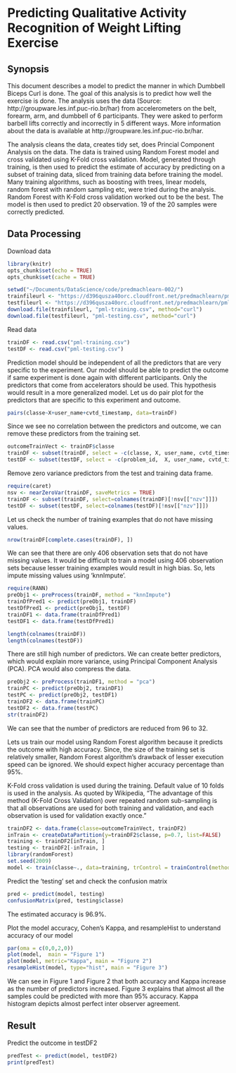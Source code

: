 # Predicting Qualitative Activity Recognition of Weight Lifting Exercise

## Synopsis
This document describes a model to predict the manner in which Dumbbell Biceps Curl is done. The goal of this analysis is to predict how well the exercise is done. The analysis uses the data (Source: http://groupware.les.inf.puc-rio.br/har) from accelerometers on the belt, forearm, arm, and dumbbell of 6 participants. They were asked to perform barbell lifts correctly and incorrectly in 5 different ways. More information about the data is available at http://groupware.les.inf.puc-rio.br/har.

The analysis cleans the data, creates tidy set, does Princial Component Analysis on the data. The data is trained using Random Forest model  and cross validated using K-Fold cross validation. Model, generated through training, is then used to predict the estimate of accuracy by predicting on a subset of training data, sliced from training data before training the model. Many training algorithms, such as boosting with trees, linear models, random forest with random sampling etc, were tried during the analysis. Random Forest with K-Fold cross validation worked out to be the best. The model is then used to predict 20 observation. 19 of the 20 samples were correctly predicted.

## Data Processing

Download data

```r
library(knitr)
opts_chunk$set(echo = TRUE)
opts_chunk$set(cache = TRUE)
```

```r
setwd("~/Documents/DataScience/code/predmachlearn-002/")
trainfileurl <- "https://d396qusza40orc.cloudfront.net/predmachlearn/pml-training.csv"
testfileurl <- "https://d396qusza40orc.cloudfront.net/predmachlearn/pml-testing.csv"
download.file(trainfileurl, "pml-training.csv", method="curl")
download.file(testfileurl, "pml-testing.csv", method="curl")
```

Read data
```r
trainDF <- read.csv("pml-training.csv")
testDF <- read.csv("pml-testing.csv")
```

Prediction model should be independent of all the predictors that are very specific to the experiment. Our model should be able to predict the outcome if same experiment is done again with different participants. Only the predictors that come from accelerators should be used. This hypothesis would result in a more generalized model.
Let us do pair plot for the predictors that are specific to this experiment and outcome. 
```r
pairs(classe~X+user_name+cvtd_timestamp, data=trainDF)
```

Since we see no correlation between the predictors and outcome, we can remove these predictors from the training set.
```r
outcomeTrainVect <- trainDF$classe
trainDF <- subset(trainDF, select = -c(classe, X, user_name, cvtd_timestamp))
testDF <- subset(testDF, select = -c(problem_id,  X, user_name, cvtd_timestamp))
```

Remove zero variance predictors from the test and training data frame.

```r
require(caret)
nsv <- nearZeroVar(trainDF, saveMetrics = TRUE)
trainDF <- subset(trainDF, select=colnames(trainDF)[!nsv[["nzv"]]])
testDF <- subset(testDF, select=colnames(testDF)[!nsv[["nzv"]]])
```

Let us check the number of training examples that do not have missing values.
```r
nrow(trainDF[complete.cases(trainDF), ])
```

We can see that there are only 406 observation sets that do not have missing values. It would be difficult to train a model using 406 observation sets because lesser training examples would result in high bias. So, lets  impute missing values using 'knnImpute'. 
```r
require(RANN)
preObj1 <- preProcess(trainDF, method = "knnImpute")
trainDfPred1 <- predict(preObj1, trainDF)
testDfPred1 <- predict(preObj1, testDF)
trainDF1 <- data.frame(trainDfPred1)
testDF1 <- data.frame(testDfPred1)
```

```r
length(colnames(trainDF))
length(colnames(testDF))
```

There are still high number of predictors. We can create better predictors, which would explain more variance,  using Principal Component Analysis (PCA). PCA would also compress the data.

```r
preObj2 <- preProcess(trainDF1, method = "pca")
trainPC <- predict(preObj2, trainDF1)
testPC <- predict(preObj2, testDF1)
trainDF2 <- data.frame(trainPC)
testDF2 <- data.frame(testPC)
str(trainDF2)
```

We can see that the number of predictors are reduced from 96 to 32.

Lets us train our model using Random Forest algorithm because it predicts the outcome with high accuracy. Since, the size of the training set is relatively smaller, Random Forest algorithm's drawback of lesser execution speed can be ignored. We should expect higher accuracy percentage than 95%.

K-Fold cross validation is used during the training. Default value of 10 folds is used in the analysis. As quoted by Wikipedia, "The advantage of this method (K-Fold Cross Validation) over repeated random sub-sampling is that all observations are used for both training and validation, and each observation is used for validation exactly once."
```r
trainDF2 <- data.frame(classe=outcomeTrainVect, trainDF2)
inTrain <- createDataPartition(y=trainDF2$classe, p=0.7, list=FALSE)
training <- trainDF2[inTrain, ]
testing <- trainDF2[-inTrain, ]
library(randomForest)
set.seed(2009)
model <- train(classe~., data=training, trControl = trainControl(method = "cv") ,method="rf")
```

Predict the 'testing' set and check the confusion matrix
```r
pred <- predict(model, testing)
confusionMatrix(pred, testing$classe)
```
The estimated accuracy is 96.9%.

Plot the model accuracy, Cohen's Kappa, and resampleHist to understand accuracy of our model
```r
par(oma = c(0,0,2,0))
plot(model,  main = "Figure 1")
plot(model, metric="Kappa", main = "Figure 2")
resampleHist(model, type="hist", main = "Figure 3")
```

We can see in Figure 1 and Figure 2 that both accuracy and Kappa increase as the number of predictors increased. Figure 3 explains that almost all the samples could be predicted with more than 95% accuracy. Kappa histogram depicts almost perfect inter observer agreement. 

## Result
Predict the outcome in testDF2
```r
predTest <- predict(model, testDF2)
print(predTest)
```